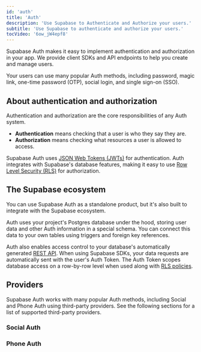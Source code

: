 ```yaml
---
id: 'auth'
title: 'Auth'
description: 'Use Supabase to Authenticate and Authorize your users.'
subtitle: 'Use Supabase to authenticate and authorize your users.'
tocVideo: '6ow_jW4epf8'
---
```


Supabase Auth makes it easy to implement authentication and authorization in your app. We provide client SDKs and API endpoints to help you create and manage users.

Your users can use many popular Auth methods, including password, magic link, one-time password (OTP), social login, and single sign-on (SSO).

## About authentication and authorization

Authentication and authorization are the core responsibilities of any Auth system.

- **Authentication** means checking that a user is who they say they are.
- **Authorization** means checking what resources a user is allowed to access.

Supabase Auth uses [JSON Web Tokens (JWTs)](/docs/guides/auth/jwt) for authentication. Auth integrates with Supabase's database features, making it easy to use [Row Level Security (RLS)](/docs/guides/database/rls) for authorization.

## The Supabase ecosystem

You can use Supabase Auth as a standalone product, but it's also built to integrate with the Supabase ecosystem.

Auth uses your project's Postgres database under the hood, storing user data and other Auth information in a special schema. You can connect this data to your own tables using triggers and foreign key references.

Auth also enables access control to your database's automatically generated [REST API](/docs/guides/api). When using Supabase SDKs, your data requests are automatically sent with the user's Auth Token. The Auth Token scopes database access on a row-by-row level when used along with [RLS policies](/docs/guides/database/rls).

## Providers

Supabase Auth works with many popular Auth methods, including Social and Phone Auth using third-party providers. See the following sections for a list of supported third-party providers.

### Social Auth

<AuthProviders type="social" />

### Phone Auth

<AuthProviders type="phone" />
